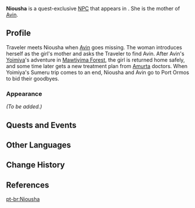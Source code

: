 {{Character Infobox
|type             = Quest NPC
|image            = NPC Niousha.png
|realname         = <!-- Optional, if different from in-game name -->
|deceased         = <!-- Past (for deceased prior to events of the game) or free response -->
|region           = Sumeru
|location         = Sumeru
|affiliation      = 
|title            = 

|ancestry         = <!-- Clan/family -->
|father           = 
|mother           = 
|spouse           = 
|sibling          = 
|child            = Avin
|relative         = 

|voiceEN          = [[imdb:nm12733797|Gina Scarpa]]<ref name="Gina Scarpa">Twitter: [https://twitter.com/ginascarpa/status/1661373186125037570 EN VA Self Announcement] ([https://web.archive.org/web/20230708020436/https://twitter.com/ginascarpa/status/1661373186125037570 Archived])</ref>
|voiceCN          = 
|voiceJP          = 
|dialoguereward   = 
}}
'''Niousha''' is a quest-exclusive [[NPC]] that appears in {{Quest|Star-Pickers' Passage}}. She is the mother of [[Avin]].

==Profile==
Traveler meets Niousha when [[Avin]] goes missing. The woman introduces herself as the girl's mother and asks the Traveler to find Avin. After Avin's [[Yoimiya]]'s adventure in [[Mawtiyima Forest]], the girl is returned home safely, and some time later gets a new treatment plan from [[Amurta]] doctors. When Yoimiya's Sumeru trip comes to an end, Niousha and Avin go to Port Ormos to bid their goodbyes.

===Appearance===
''(To be added.)''

==Quests and Events==
{{Quests and Events}}

==Other Languages==
{{Other Languages|default_hidden=1
|en      = Niousha
|zhs     = 妮欧莎
|zhs_rm  = Nī'ōushā
|zht     = 妮歐莎
|zht_rm  = Ní'ōushā
|ja      = ニオシャ
|ja_rm   = Niosha
|ko      = 니우샤
|ko_rm   = 
|es      = Niushá
|fr      = Niousha
|ru      = Ниуша
|th      = Niousha
|vi      = Niousha
|de      = Niousha
|id      = Niousha
|pt      = Niousha
|tr      = Niousha
|it      = Niousha
}}

==Change History==
{{Change History|3.7}}

==References==
{{Reflist}}

[[pt-br:Niousha]]